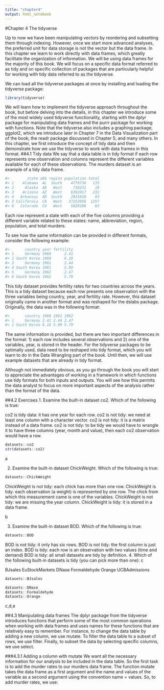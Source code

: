 ```yaml
---
title: "chapter4"
output: html_notebook
---
```

#Chapter 4 The tidyverse

Up to now we have been manipulating vectors by reordering and subsetting them through indexing. However, once we start more advanced analyses, the preferred unit for data storage is not the vector but the data frame. In this chapter we learn to work directly with data frames, which greatly facilitate the organization of information. We will be using data frames for the majority of this book. We will focus on a specific data format referred to as tidy and on specific collection of packages that are particularly helpful for working with tidy data referred to as the tidyverse.

We can load all the tidyverse packages at once by installing and loading the tidyverse package:
```r
library(tidyverse)
```
We will learn how to implement the tidyverse approach throughout the book, but before delving into the details, in this chapter we introduce some of the most widely used tidyverse functionality, starting with the dplyr package for manipulating data frames and the purrr package for working with functions. Note that the tidyverse also includes a graphing package, ggplot2, which we introduce later in Chapter 7 in the Data Visualization part of the book; the readr package discussed in Chapter 5; and many others. In this chapter, we first introduce the concept of tidy data and then demonstrate how we use the tidyverse to work with data frames in this format.
##4.1 Tidy data
We say that a data table is in tidy format if each row represents one observation and columns represent the different variables available for each of these observations. The murders dataset is an example of a tidy data frame.
```r
#>        state abb region population total
#> 1    Alabama  AL  South    4779736   135
#> 2     Alaska  AK   West     710231    19
#> 3    Arizona  AZ   West    6392017   232
#> 4   Arkansas  AR  South    2915918    93
#> 5 California  CA   West   37253956  1257
#> 6   Colorado  CO   West    5029196    65
```

Each row represent a state with each of the five columns providing a different variable related to these states: name, abbreviation, region, population, and total murders.

To see how the same information can be provided in different formats, consider the following example:

```r
#>       country year fertility
#> 1     Germany 1960      2.41
#> 2 South Korea 1960      6.16
#> 3     Germany 1961      2.44
#> 4 South Korea 1961      5.99
#> 5     Germany 1962      2.47
#> 6 South Korea 1962      5.79
```
This tidy dataset provides fertility rates for two countries across the years. This is a tidy dataset because each row presents one observation with the three variables being country, year, and fertility rate. However, this dataset originally came in another format and was reshaped for the dslabs package. Originally, the data was in the following format:
```r
#>       country 1960 1961 1962
#> 1     Germany 2.41 2.44 2.47
#> 2 South Korea 6.16 5.99 5.79
```

The same information is provided, but there are two important differences in the format: 1) each row includes several observations and 2) one of the variables, year, is stored in the header. For the tidyverse packages to be optimally used, data need to be reshaped into tidy format, which you will learn to do in the Data Wrangling part of the book. Until then, we will use example datasets that are already in tidy format.

Although not immediately obvious, as you go through the book you will start to appreciate the advantages of working in a framework in which functions use tidy formats for both inputs and outputs. You will see how this permits the data analyst to focus on more important aspects of the analysis rather than the format of the data.

##4.2 Exercises
1. Examine the built-in dataset co2. Which of the following is true:

co2 is tidy data: it has one year for each row.
co2 is not tidy: we need at least one column with a character vector.
co2 is not tidy: it is a matrix instead of a data frame.
co2 is not tidy: to be tidy we would have to wrangle it to have three columns (year, month and value), then each co2 observation would have a row.
```r
datasets::co2
str(datasets::co2)
```
a

2. Examine the built-in dataset ChickWeight. Which of the following is true:

```r
datasets::ChickWeight
```

ChickWeight is not tidy: each chick has more than one row.
ChickWeight is tidy: each observation (a weight) is represented by one row. The chick from which this measurement came is one of the variables.
ChickWeight is not tidy: we are missing the year column.
ChickWeight is tidy: it is stored in a data frame.

b

3. Examine the built-in dataset BOD. Which of the following is true:
```r
datasets::BOD
```


BOD is not tidy: it only has six rows.
BOD is not tidy: the first column is just an index.
BOD is tidy: each row is an observation with two values (time and demand)
BOD is tidy: all small datasets are tidy by definition.
4. Which of the following built-in datasets is tidy (you can pick more than one):
c

BJsales
EuStockMarkets
DNase
Formaldehyde
Orange
UCBAdmissions
```r
datasets::BJsales

datasets::DNase
datasets::Formaldehyde
datasets::Orange
```
c,d,e

##4.3 Manipulating data frames
The dplyr package from the tidyverse introduces functions that perform some of the most common operations when working with data frames and uses names for these functions that are relatively easy to remember. For instance, to change the data table by adding a new column, we use mutate. To filter the data table to a subset of rows, we use filter. Finally, to subset the data by selecting specific columns, we use select.

###4.3.1 Adding a column with mutate
We want all the necessary information for our analysis to be included in the data table. So the first task is to add the murder rates to our murders data frame. The function mutate takes the data frame as a first argument and the name and values of the variable as a second argument using the convention name = values. So, to add murder rates, we use:


